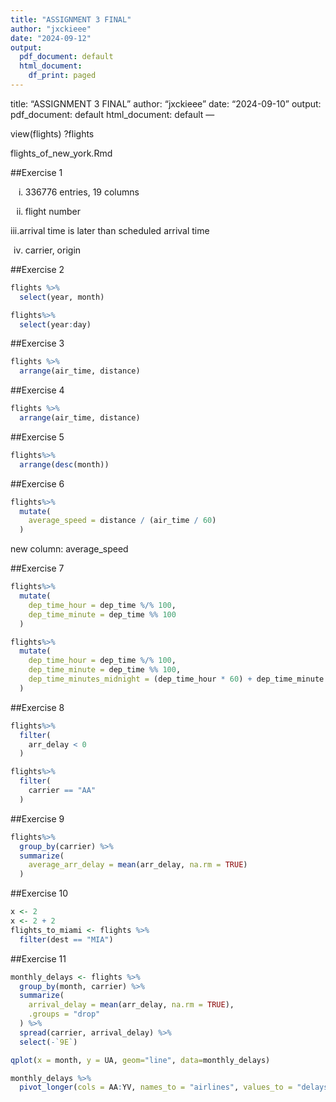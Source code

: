 ---
title: "ASSIGNMENT 3 FINAL"
author: "jxckieee"
date: "2024-09-12"
output:
  pdf_document: default
  html_document:
    df_print: paged
---

title: "ASSIGNMENT 3 FINAL"
author: "jxckieee"
date: "2024-09-10"
output:
  pdf_document: default
  html_document: default
---

view(flights)
?flights

<!-- Write your Markdown below this line -->

flights_of_new_york.Rmd

##Exercise 1

i.  336776 entries, 19 columns

ii. flight number

iii.arrival time is later than scheduled arrival time

iv. carrier, origin

##Exercise 2

```{r}
flights %>%
  select(year, month) 
```  
```{r}
flights%>%
  select(year:day)
```
##Exercise 3

```{r}
flights %>%
  arrange(air_time, distance)
```
##Exercise 4

```{r}
flights %>%
  arrange(air_time, distance) 
```
##Exercise 5 

```{r}
flights%>%
  arrange(desc(month))
```
##Exercise 6

```{r}
flights%>%
  mutate(
    average_speed = distance / (air_time / 60)
  )
```
new  column: average_speed

##Exercise 7

```{r}
flights%>%
  mutate(
    dep_time_hour = dep_time %/% 100,
    dep_time_minute = dep_time %% 100
  )
```
```{r}
flights%>%
  mutate(
    dep_time_hour = dep_time %/% 100,
    dep_time_minute = dep_time %% 100,
    dep_time_minutes_midnight = (dep_time_hour * 60) + dep_time_minute
  )
```

##Exercise 8

```{r}
flights%>%
  filter(
    arr_delay < 0
  )
```

```{r}
flights%>%
  filter(
    carrier == "AA"
  )
```
##Exercise 9

```{r}
flights%>%
  group_by(carrier) %>%
  summarize(
    average_arr_delay = mean(arr_delay, na.rm = TRUE)
  )
```

##Exercise 10

```{r}
x <- 2
x <- 2 + 2
flights_to_miami <- flights %>%
  filter(dest == "MIA")
```

##Exercise 11

```{r}
monthly_delays <- flights %>%
  group_by(month, carrier) %>%
  summarize(
    arrival_delay = mean(arr_delay, na.rm = TRUE), 
    .groups = "drop"
  ) %>%
  spread(carrier, arrival_delay) %>%
  select(-`9E`)
```

```{r}
qplot(x = month, y = UA, geom="line", data=monthly_delays)
```
```{r}
monthly_delays %>%
  pivot_longer(cols = AA:YV, names_to = "airlines", values_to = "delays")
```
